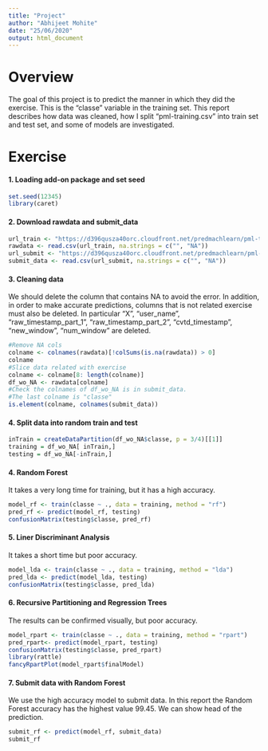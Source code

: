 ---
title: "Project"
author: "Abhijeet Mohite"
date: "25/06/2020"
output: html_document
---

# Overview

The goal of this project is to predict the manner in which they did the exercise. This is the "classe" variable in the training set. This report describes how data was cleaned, how I split "pml-training.csv" into train set and test set, and some of models are investigated.

# Exercise

#### **1. Loading add-on package and set seed**

```{r, message=FALSE}
set.seed(12345)
library(caret)
```

#### **2. Download rawdata and submit_data**

```{r, message=FALSE, cache=TRUE}
url_train <- "https://d396qusza40orc.cloudfront.net/predmachlearn/pml-training.csv"
rawdata <- read.csv(url_train, na.strings = c("", "NA"))
url_submit <- "https://d396qusza40orc.cloudfront.net/predmachlearn/pml-testing.csv"
submit_data <- read.csv(url_submit, na.strings = c("", "NA"))
```

#### **3. Cleaning data**

We should delete the column that contains NA to avoid the error. In addition, in order to make accurate predictions, columns that is not related exercise must also be deleted. In particular "X", "user_name", "raw_timestamp_part_1", "raw_timestamp_part_2", "cvtd_timestamp", "new_window", "num_window" are deleted.

```{r}
#Remove NA cols
colname <- colnames(rawdata)[!colSums(is.na(rawdata)) > 0]
colname
#Slice data related with exercise
colname <- colname[8: length(colname)]
df_wo_NA <- rawdata[colname]
#Check the colnames of df_wo_NA is in submit_data.
#The last colname is "classe"
is.element(colname, colnames(submit_data))
```

#### **4. Split data into random train and test**

```{r, message=FALSE}
inTrain = createDataPartition(df_wo_NA$classe, p = 3/4)[[1]]
training = df_wo_NA[ inTrain,]
testing = df_wo_NA[-inTrain,]
```

#### **4. Random Forest**

It takes a very long time for training, but it has a high  accuracy.
```{r, cache=TRUE, message=FALSE}
model_rf <- train(classe ~ ., data = training, method = "rf")
pred_rf <- predict(model_rf, testing)
confusionMatrix(testing$classe, pred_rf)
```

#### **5. Liner Discriminant Analysis**

It takes a short time but poor accuracy.
```{r, cache=TRUE}
model_lda <- train(classe ~ ., data = training, method = "lda")
pred_lda <- predict(model_lda, testing)
confusionMatrix(testing$classe, pred_lda)
```

#### **6. Recursive Partitioning and Regression Trees**

The results can be confirmed visually, but poor accuracy.
```{r, cache=TRUE, message=FALSE}
model_rpart <- train(classe ~ ., data = training, method = "rpart")
pred_rpart<- predict(model_rpart, testing)
confusionMatrix(testing$classe, pred_rpart)
library(rattle)
fancyRpartPlot(model_rpart$finalModel)
```

#### **7. Submit data with Random Forest**

We use the high accuracy model to submit data. In this report the Random Forest accuracy has the highest value 99.45. We can show head of the prediction.

```{r, cache=TRUE}
submit_rf <- predict(model_rf, submit_data)
submit_rf
```